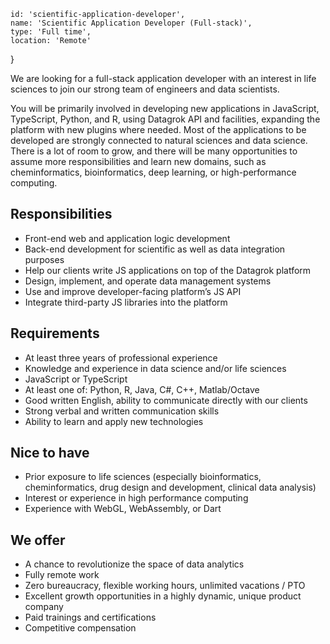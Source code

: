 <!-- markdownlint-disable first-line-h1 -->


    id: 'scientific-application-developer',
    name: 'Scientific Application Developer (Full-stack)',
    type: 'Full time',
    location: 'Remote'
}

<Card meta={meta}>

We are looking for a full-stack application developer with an interest in life sciences to join our strong team of engineers and data scientists.

You will be primarily involved in developing new applications in JavaScript, TypeScript, Python, and R, using Datagrok API and facilities, expanding the platform with new plugins where needed. Most of the applications to be developed are strongly connected to natural sciences and data science. There is a lot of room to grow, and there will be many opportunities to assume more responsibilities and learn new domains, such as cheminformatics, bioinformatics, deep learning, or high-performance computing.

## Responsibilities

- Front-end web and application logic development
- Back-end development for scientific as well as data integration purposes
- Help our clients write JS applications on top of the Datagrok platform
- Design, implement, and operate data management systems
- Use and improve developer-facing platform’s JS API
- Integrate third-party JS libraries into the platform

## Requirements

- At least three years of professional experience
- Knowledge and experience in data science and/or life sciences
- JavaScript or TypeScript
- At least one of: Python, R, Java, C#, C++, Matlab/Octave
- Good written English, ability to communicate directly with our clients
- Strong verbal and written communication skills
- Ability to learn and apply new technologies

## Nice to have

- Prior exposure to life sciences (especially bioinformatics, cheminformatics, drug design and development, clinical data analysis)
- Interest or experience in high performance computing
- Experience with WebGL, WebAssembly, or Dart

## We offer

- A chance to revolutionize the space of data analytics
- Fully remote work
- Zero bureaucracy, flexible working hours, unlimited vacations / PTO
- Excellent growth opportunities in a highly dynamic, unique product company
- Paid trainings and certifications
- Competitive compensation

</Card>
